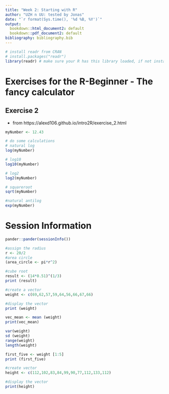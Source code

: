 ```yaml
---
title: "Week 2: Starting with R"
author: "UZH n UU: tested by Jonas"
date: "`r format(Sys.time(), '%d %B, %Y')`"
output:
  bookdown::html_document2: default
  bookdown::pdf_document2: default
bibliography: bibliography.bib
---
```


```r
# install readr from CRAN
# install.packages("readr")
library(readr) # make sure your R has this library loaded, if not install it (see line above)
```

# Exercises for the R-Beginner - The fancy calculator

## Exercise 2
* from https://alexd106.github.io/intro2R/exercise_2.html
```r
myNumber <- 12.43

# do some calculations
# natural log
log(myNumber)
```

```r
# log10
log10(myNumber)
```

```r
# log2
log2(myNumber)
```
```r
# squareroot
sqrt(myNumber)
```
```r
#natural antilog 
exp(myNumber)
```

# Session Information

```r
pander::pander(sessionInfo())
```

```r
#assign the radius
r <- 20/2
#area circle 
(area_circle <- pi*r^2)

```
```r
#cube root
result <- (14*0.51)^(1/3)
print (result)
```

```r
#create a vector
weight <- c(69,62,57,59,64,56,66,67,66)

#display the vector
print (weight)
```
```r
vec_mean <- mean (weight)
print(vec_mean)
```

```r
var(weight)
sd (weight)
range(weight)
length(weight)
```
```r
first_five <- weight [1:5]
print (first_five)
```
```r
#create vector 
height <- c(112,102,83,84,99,90,77,112,133,112)

#display the vector
print(height)
```
















